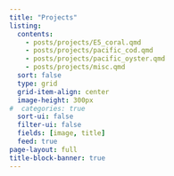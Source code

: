 ```yaml
---
title: "Projects"
listing: 
  contents: 
    - posts/projects/E5_coral.qmd
    - posts/projects/pacific_cod.qmd
    - posts/projects/pacific_oyster.qmd
    - posts/projects/misc.qmd
  sort: false
  type: grid
  grid-item-align: center
  image-height: 300px
#  categories: true
  sort-ui: false
  filter-ui: false
  fields: [image, title]
  feed: true
page-layout: full
title-block-banner: true
---
```

